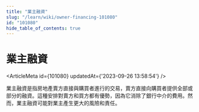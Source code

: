 ```yaml
---
title: "業主融資"
slug: "/learn/wiki/owner-financing-101080"
id: "101080"
hide_table_of_contents: true
---
```



# 業主融資

<ArticleMeta id={101080} updatedAt={'2023-09-26 13:58:54'} />
<div className='border-solid border-b border-t-0 my-4 border-[var(--ifm-color-gray-300)]' />

業主融資是指房地產賣方直接與購買者進行的交易，賣方直接向購買者提供全部或部分的融資。這種安排對賣方和買方都有優勢，因為它消除了銀行中介的費用。然而，業主融資可能對業主產生更大的風險和責任。
